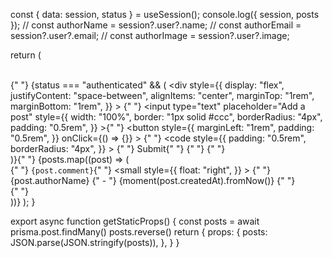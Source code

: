 
  const { data: session, status } = useSession();
  console.log({ session, posts });
  // const authorName = session?.user?.name;
  // const authorEmail = session?.user?.email;
  // const authorImage = session?.user?.image;

return ( <div> <LoginButton /> <br />{" "} {status === "authenticated" && ( <div style={{
            display: "flex",
            justifyContent: "space-between",
            alignItems: "center",
            marginTop: "1rem",
            marginBottom: "1rem",
          }} > {" "} <input type="text" placeholder="Add a post" style={{
              width: "100%",
              border: "1px solid #ccc",
              borderRadius: "4px",
              padding: "0.5rem",
            }} ></input>{" "} <button style={{
              marginLeft: "1rem",
              padding: "0.5rem",
            }} onClick={() => {}} > {" "} <code style={{
                padding: "0.5rem",
                borderRadius: "4px",
              }} > {" "} Submit{" "} </code>{" "} </button>{" "} </div> )}{" "} {posts.map((post) => ( <div key={post.id}> {" "} <code>{post.comment}</code>{" "} <small style={{
              float: "right",
            }} > {" "} {post.authorName} {" - "} {moment(post.createdAt).fromNow()} </small>{" "} <br />{" "} </div> ))} </div> ); }

export async function getStaticProps() {
  const posts = await prisma.post.findMany()
  posts.reverse()
  return {
    props: {
      posts: JSON.parse(JSON.stringify(posts)),
    },
  }
}
